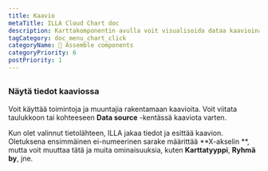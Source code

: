 ```yaml
---
title: Kaavio
metaTitle: ILLA Cloud Chart doc
description: Karttakomponentin avulla voit visualisoida dataa kaavioina ja kaavioina. Se on rakennettu käyttäen Chart.js.
tagCategory: doc_menu_chart_click
categoryName: 🧬 Assemble components
categoryPriority: 6
postPriority: 1
---
```


## <Heading hidden>Kaavio</Heading>

### Näytä tiedot kaaviossa

Voit käyttää toimintoja ja muuntajia rakentamaan kaavioita. Voit viitata taulukkoon tai kohteeseen **Data source** -kentässä kaaviota varten. 

Kun olet valinnut tietolähteen, ILLA jakaa tiedot ja esittää kaavion. Oletuksena ensimmäinen ei-numeerinen sarake määrittää **X-akselin **, mutta voit muuttaa tätä ja muita ominaisuuksia, kuten **Karttatyyppi**, **Ryhmä by**, jne.

<img src='https://cdn.illacloud.com/official-website/img/docs/assemble/chart1.png' alt="" />

<img src='https://cdn.illacloud.com/official-website/img/docs/assemble/chart2.png' alt="" />

